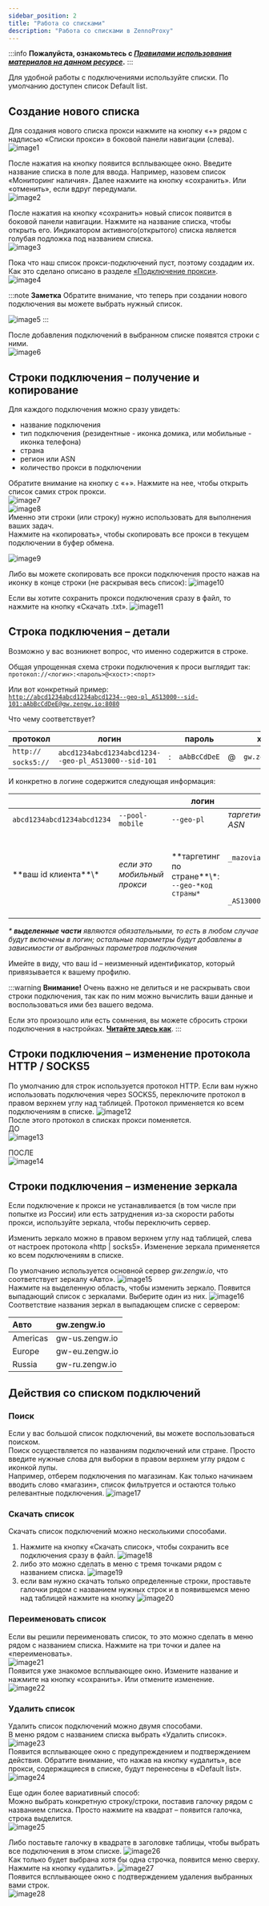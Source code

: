 ```yaml
---
sidebar_position: 2
title: "Работа со списками"
description: "Работа со списками в ZennoProxy"
---
```


:::info **Пожалуйста, ознакомьтесь с [*Правилами использования материалов на данном ресурсе*](../Disclaimer).**
:::

Для удобной работы с подключениями используйте списки. По умолчанию доступен список Default list.

## Создание нового списка
Для создания нового списка прокси нажмите на кнопку «+» рядом с надписью «Списки прокси» в боковой панели навигации (слева).  
![image1](./assets/WorkingLists/image1.png)  

После нажатия на кнопку появится всплывающее окно. Введите название списка в поле для ввода. Например, назовем список «Мониторинг наличия». Далее нажмите на кнопку «сохранить». Или «отменить», если вдруг передумали.   
![image2](./assets/WorkingLists/image2.png)  

После нажатия на кнопку «сохранить» новый список появится в боковой панели навигации. Нажмите на название списка, чтобы открыть его. Индикатором активного(открытого) списка является голубая подложка под названием списка.   
![image3](./assets/WorkingLists/image3.png)  

Пока что наш список прокси-подключений пуст, поэтому создадим их. Как это сделано описано в разделе [«Подключение прокси»](./HowAddNewConnection#тип-прокси).  
![image4](./assets/WorkingLists/image4.png)

:::note **Заметка**
Обратите внимание, что теперь при создании нового подключения вы можете выбрать нужный список.

![image5](./assets/WorkingLists/image5.png)
:::  

После добавления подключений в выбранном списке появятся строки с ними.  
![image6](./assets/WorkingLists/image6.png) 

## Строки подключения – получение и копирование

Для каждого подключения можно сразу увидеть:

- название подключения  
- тип подключения (резидентные \- иконка домика, или мобильные \- иконка телефона)  
- страна   
- регион или ASN  
- количество прокси в подключении

Обратите внимание на кнопку с «+». Нажмите на нее, чтобы открыть список самих строк прокси.  
![image7](./assets/WorkingLists/image7.png)  
![image8](./assets/WorkingLists/image8.png)  
Именно эти строки (или строку) нужно использовать для выполнения ваших задач.   
Нажмите на «копировать», чтобы скопировать все прокси в текущем подключении в буфер обмена. 

![image9](./assets/WorkingLists/image9.png)  

Либо вы можете скопировать все прокси подключения просто нажав на иконку в конце строки (не раскрывая весь список):
![image10](./assets/WorkingLists/image10.png)  

Если вы хотите сохранить прокси подключения сразу в файл, то нажмите на кнопку «Скачать .txt».
![image11](./assets/WorkingLists/image11.png)  

## Строка подключения – детали

Возможно у вас возникнет вопрос, что именно содержится в строке. 

Общая упрощенная схема строки подключения к проси выглядит так: `протокол://<логин>:<пароль>@<хост>:<порт>`

Или вот конкретный пример:  
[`http://abcd1234abcd1234abcd1234--geo-pl_AS13000--sid-101:aAbBcCdDeE@gw.zengw.io:8080`](http://abcd1234abcd1234abcd1234--geo-pl_AS13000--sid-101:aAbBcCdDeE@gw.zengw.io:8080)

Что чему соответствует? 

<table>
  <thead>
    <tr>
      <th style={{textAlign: 'center'}}>протокол</th>
      <th style={{textAlign: 'center'}}>логин</th>
      <th style={{textAlign: 'center'}}></th>
      <th style={{textAlign: 'center'}}>пароль</th>
      <th style={{textAlign: 'center'}}></th>
      <th style={{textAlign: 'center'}}>хост</th>
      <th style={{textAlign: 'center'}}></th>
      <th style={{textAlign: 'center'}}>порт</th>
    </tr>
  </thead>
  <tbody>
    <tr>
      <td style={{textAlign: 'center'}}><code>http://</code></td>
      <td rowspan="2" style={{textAlign: 'center'}}><code>abcd1234abcd1234abcd1234--geo-pl_AS13000--sid-101</code></td>
      <td rowspan="2" style={{textAlign: 'center'}}>:</td>
      <td rowspan="2" style={{textAlign: 'center'}}><code>aAbBcCdDeE</code></td>
      <td rowspan="2" style={{textAlign: 'center'}}>@</td>
      <td rowspan="2" style={{textAlign: 'center'}}><code>gw.zengw.io</code></td>
      <td rowspan="2" style={{textAlign: 'center'}}>:</td>
      <td rowspan="2" style={{textAlign: 'center'}}><code>8080</code></td>
    </tr>
    <tr>
      <td style={{textAlign: 'center'}}><code>socks5://</code></td>
    </tr>
  </tbody>
</table>

И конкретно в логине содержится следующая информация:

<table>
  <thead>
    <tr>
      <th colspan="6" style={{textAlign: 'center'}}>логин</th>
    </tr>
  </thead>
  <tbody>
    <tr>
      <td style={{textAlign: 'center'}}><code>abcd1234abcd1234abcd1234</code></td>
      <td style={{textAlign: 'center'}}><code>--pool-mobile</code></td>
      <td style={{textAlign: 'center'}}><code>--geo-pl</code></td>
      <td colspan="2" style={{textAlign: 'center'}}><em>таргетинг по региону / ASN</em></td>
      <td style={{textAlign: 'center'}}><code>--sid-101</code></td>
    </tr>
    <tr>
      <td rowspan="2" style={{textAlign: 'center'}}>**ваш id клиента**\*</td>
      <td rowspan="2" style={{textAlign: 'center'}}><em>если это мобильный прокси</em></td>
      <td rowspan="2" style={{textAlign: 'center'}}>**таргетинг по стране**\*:<br/><code>--geo-*код страны*</code></td>
      <td style={{textAlign: 'center'}}><code>_mazovia_warsaw</code></td>
      <td style={{textAlign: 'center'}}><em>если таргетинг по региону / городу</em></td>
      <td rowspan="2" style={{textAlign: 'center'}}><em>если это статическая сессия</em></td>
    </tr>
    <tr>
      <td style={{textAlign: 'center'}}><code>_AS13000</code></td>
      <td style={{textAlign: 'center'}}><em>если таргетинг по ASN</em></td>
    </tr>
  </tbody>
</table>

*\* **выделенные части** являются обязательными, то есть в любом случае будут включены в логин; остальные параметры будут добавлены в зависимости от выбранных параметров подключения*

Имейте в виду, что ваш id – неизменный идентификатор, который привязывается к вашему профилю.

:::warning **Внимание!**
Очень важно не делиться и не раскрывать свои строки подключения, так как по ним можно вычислить ваши данные и воспользоваться ими без вашего ведома.

Если это произошло или есть сомнения, вы можете сбросить строки подключения в настройках. [**Читайте здесь как**](./Settings#сброс-пароля-подключения).
::: 

## Строки подключения – изменение протокола HTTP / SOCKS5

По умолчанию для строк используется протокол HTTP. Если вам нужно использовать подключения через SOCKS5, переключите протокол в правом верхнем углу над таблицей. Протокол применяется ко всем подключениям в списке.
![image12](./assets/WorkingLists/image12.png)  
После этого протокол в списках прокси поменяется.    
ДО  
![image13](./assets/WorkingLists/image13.png)  

ПОСЛЕ  
![image14](./assets/WorkingLists/image14.png)

## Строки подключения – изменение зеркала
Если подключение к прокси не устанавливается (в том числе при попытке из России) или есть затруднения из\-за скорости работы прокси, используйте зеркала, чтобы переключить сервер.

Изменить зеркало можно в правом верхнем углу над таблицей, слева от настроек протокола «http | socks5». Изменение зеркала применяется ко всем подключениям в списке.

По умолчанию используется основной сервер *gw.zengw.io*, что соответствует зеркалу «Авто».
![image15](./assets/WorkingLists/image15.png)  
Нажмите на выделенную область, чтобы изменить зеркало. Появится выпадающий список с зеркалами. Выберите один из них. 
![image16](./assets/WorkingLists/image16.png)  
Соответствие названия зеркал в выпадающем списке с сервером:

| Авто | gw.zengw.io |
| :---- | :---- |
| Americas | gw-us.zengw.io |
| Europe | gw-eu.zengw.io |
| Russia | gw-ru.zengw.io |

## **Действия со списком подключений**

### **Поиск**  
Если у вас большой список подключений, вы можете воспользоваться поиском.   
Поиск осуществляется по названиям подключений или стране. Просто введите нужные слова для выборки в правом верхнем углу рядом с иконкой лупы.   
Например, отберем подключения по магазинам. Как только начинаем вводить слово «магазин», список фильтруется и остаются только релевантные подключения. 
![image17](./assets/WorkingLists/image17.png)  
### **Скачать список**  
Скачать список подключений можно несколькими способами.
1) Нажмите на кнопку «Скачать список», чтобы сохранить все подключения сразу в файл.
![image18](./assets/WorkingLists/image18.png)
2) либо это можно сделать в меню с тремя точками рядом с названием списка. 
![image19](./assets/WorkingLists/image19.png)
3) если вам нужно скачать только определенные строки, проставьте галочки рядом с названием нужных строк и в появившемся меню над таблицей нажмите на кнопку 
![image20](./assets/WorkingLists/image20.png)  

### **Переименовать список**  
Если вы решили переименовать список, то это можно сделать в меню рядом с названием списка. Нажмите на три точки и далее на «переименовать».  
![image21](./assets/WorkingLists/image21.png)  
Появится уже знакомое всплывающее окно. Измените название и нажмите на кнопку «сохранить». Или отмените изменение.   
![image22](./assets/WorkingLists/image22.png)  

### **Удалить список**  
Удалить список подключений можно двумя способами.  
В меню рядом с названием списка выбрать «Удалить список».
![image23](./assets/WorkingLists/image23.png)  
Появится всплывающее окно с предупреждением и подтверждением действия. Обратите внимание, что нажав на кнопку «удалить», все прокси, содержащиеся в списке, будут перенесены в «Default list».  
![image24](./assets/WorkingLists/image24.png)  

Еще один более вариативный способ:  
Можно выбрать конкретную строку/строки, поставив галочку рядом с названием списка. Просто нажмите на квадрат – появится галочка, строка выделится.  
![image25](./assets/WorkingLists/image25.png)  
 

Либо поставьте галочку в квадрате в заголовке таблицы, чтобы выбрать все подключения в этом списке.
![image26](./assets/WorkingLists/image26.png)  
Как только будет выбрана хотя бы одна строчка, появится меню сверху. Нажмите на кнопку «удалить».
![image27](./assets/WorkingLists/image27.png)  
Появится всплывающее окно с подтверждением удаления выбранных вами строк.  
![image28](./assets/WorkingLists/image28.png)  